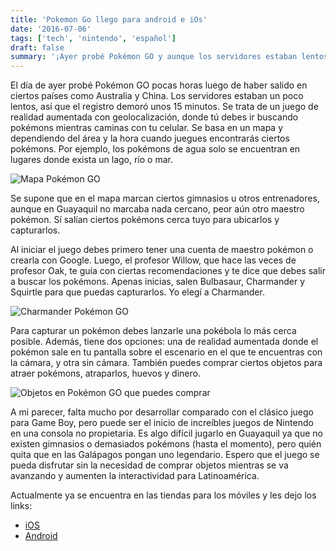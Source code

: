 ```yaml
---
title: 'Pokemon Go llego para android e iOs'
date: '2016-07-06'
tags: ['tech', 'nintendo', 'español']
draft: false
summary: '¡Ayer probé Pokémon GO y aunque los servidores estaban lentos, fue emocionante buscar pokémons por la ciudad usando realidad aumentada y geolocalización! ¿Te imaginas encontrar un legendario en las Galápagos?'
---
```


El día de ayer probé Pokémon GO pocas horas luego de haber salido en ciertos países como Australia y China. Los servidores estaban un poco lentos, así que el registro demoró unos 15 minutos. Se trata de un juego de realidad aumentada con geolocalización, donde tú debes ir buscando pokémons mientras caminas con tu celular. Se basa en un mapa y dependiendo del área y la hora cuando juegues encontrarás ciertos pokémons. Por ejemplo, los pokémons de agua solo se encuentran en lugares donde exista un lago, río o mar.

![Mapa Pokémon GO](/static/images/content/2023/pokemon-go-llego-para-android-ios/PokemonGO1.png)

Se supone que en el mapa marcan ciertos gimnasios u otros entrenadores, aunque en Guayaquil no marcaba nada cercano, peor aún otro maestro pokémon. Sí salían ciertos pokémons cerca tuyo para ubicarlos y capturarlos.

Al iniciar el juego debes primero tener una cuenta de maestro pokémon o crearla con Google. Luego, el profesor Willow, que hace las veces de profesor Oak, te guía con ciertas recomendaciones y te dice que debes salir a buscar los pokémons. Apenas inicias, salen Bulbasaur, Charmander y Squirtle para que puedas capturarlos. Yo elegí a Charmander.

![Charmander Pokémon GO](/static/images/content/2023/pokemon-go-llego-para-android-ios/Screenshot_20160705-215725.png)

Para capturar un pokémon debes lanzarle una pokébola lo más cerca posible. Además, tiene dos opciones: una de realidad aumentada donde el pokémon sale en tu pantalla sobre el escenario en el que te encuentras con la cámara, y otra sin cámara. También puedes comprar ciertos objetos para atraer pokémons, atraparlos, huevos y dinero.

![Objetos en Pokémon GO que puedes comprar](/static/images/content/2023/pokemon-go-llego-para-android-ios/Group.png)

A mi parecer, falta mucho por desarrollar comparado con el clásico juego para Game Boy, pero puede ser el inicio de increíbles juegos de Nintendo en una consola no propietaria. Es algo difícil jugarlo en Guayaquil ya que no existen gimnasios o demasiados pokémons (hasta el momento), pero quién quita que en las Galápagos pongan uno legendario. Espero que el juego se pueda disfrutar sin la necesidad de comprar objetos mientras se va avanzando y aumenten la interactividad para Latinoamérica.

Actualmente ya se encuentra en las tiendas para los móviles y les dejo los links:

- [iOS](https://itunes.apple.com/au/app/pokemon-go/id1094591345?mt=8)
- [Android](https://play.google.com/store/apps/details?id=com.nianticlabs.pokemongo&hl=es)
